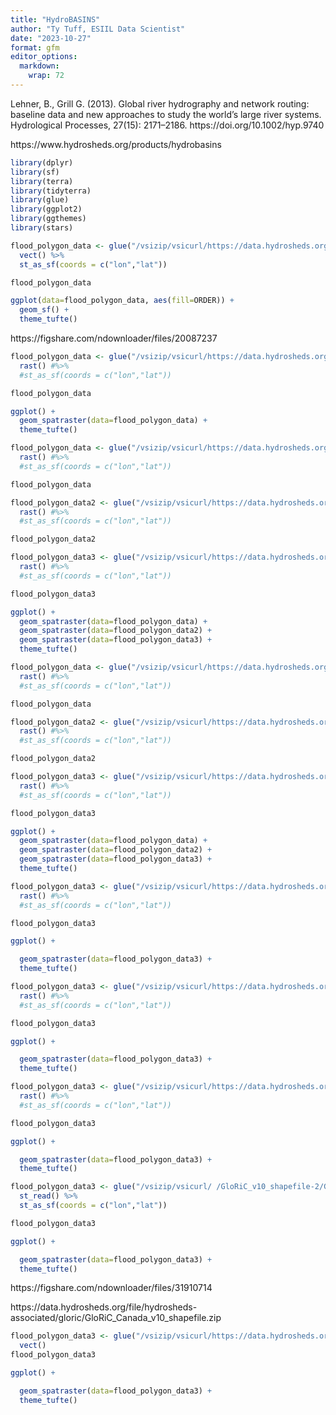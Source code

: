 ```yaml
---
title: "HydroBASINS"
author: "Ty Tuff, ESIIL Data Scientist"
date: "2023-10-27"
format: gfm
editor_options: 
  markdown: 
    wrap: 72
---
```


Lehner, B., Grill G. (2013). Global river hydrography and network routing: baseline data and new approaches to study the world’s large river systems. Hydrological Processes, 27(15): 2171–2186. https://doi.org/10.1002/hyp.9740

https://www.hydrosheds.org/products/hydrobasins

```r
library(dplyr)
library(sf)
library(terra)
library(tidyterra)
library(glue)
library(ggplot2)
library(ggthemes)
library(stars)
```


```r
flood_polygon_data <- glue("/vsizip/vsicurl/https://data.hydrosheds.org/file/HydroBASINS/standard/hybas_na_lev06_v1c.zip") %>%
  vect() %>%
  st_as_sf(coords = c("lon","lat"))

flood_polygon_data
```


```r
ggplot(data=flood_polygon_data, aes(fill=ORDER)) +
  geom_sf() + 
  theme_tufte()
```


https://figshare.com/ndownloader/files/20087237




```r
flood_polygon_data <- glue("/vsizip/vsicurl/https://data.hydrosheds.org/file/hydrosheds-v1-dem/hyd_na_dem_15s.zip/hyd_na_dem_15s.tif") %>%
  rast() #%>%
  #st_as_sf(coords = c("lon","lat"))

flood_polygon_data
```


```r

ggplot() +
  geom_spatraster(data=flood_polygon_data) +
  theme_tufte()
```


```r
flood_polygon_data <- glue("/vsizip/vsicurl/https://data.hydrosheds.org/file/hydrosheds-v1-con/na_con_3s/n20w110_con.zip/n20w110_con.tif") %>%
  rast() #%>%
  #st_as_sf(coords = c("lon","lat"))

flood_polygon_data
```

```r
flood_polygon_data2 <- glue("/vsizip/vsicurl/https://data.hydrosheds.org/file/hydrosheds-v1-con/na_con_3s/n20w120_con.zip/n20w120_con.tif") %>%
  rast() #%>%
  #st_as_sf(coords = c("lon","lat"))

flood_polygon_data2
```

```r
flood_polygon_data3 <- glue("/vsizip/vsicurl/https://data.hydrosheds.org/file/hydrosheds-v1-con/na_con_3s/n40w080_con.zip/n40w080_con.tif") %>%
  rast() #%>%
  #st_as_sf(coords = c("lon","lat"))

flood_polygon_data3
```

```r

ggplot() +
  geom_spatraster(data=flood_polygon_data) +
  geom_spatraster(data=flood_polygon_data2) +
  geom_spatraster(data=flood_polygon_data3) +
  theme_tufte()
```






```r
flood_polygon_data <- glue("/vsizip/vsicurl/https://data.hydrosheds.org/file/hydrosheds-v1-dir/na_dir_3s/n50w100_dir.zip/n50w100_dir.tif") %>%
  rast() #%>%
  #st_as_sf(coords = c("lon","lat"))

flood_polygon_data
```


```r
flood_polygon_data2 <- glue("/vsizip/vsicurl/https://data.hydrosheds.org/file/hydrosheds-v1-dir/na_dir_3s/n50w110_dir.zip/n50w110_dir.tif") %>%
  rast() #%>%
  #st_as_sf(coords = c("lon","lat"))

flood_polygon_data2
```

```r
flood_polygon_data3 <- glue("/vsizip/vsicurl/https://data.hydrosheds.org/file/hydrosheds-v1-dir/na_dir_3s/n50w120_dir.zip/n50w120_dir.tif") %>%
  rast() #%>%
  #st_as_sf(coords = c("lon","lat"))

flood_polygon_data3
```

```r

ggplot() +
  geom_spatraster(data=flood_polygon_data) +
  geom_spatraster(data=flood_polygon_data2) +
  geom_spatraster(data=flood_polygon_data3) +
  theme_tufte()
```


```r
flood_polygon_data3 <- glue("/vsizip/vsicurl/https://data.hydrosheds.org/file/hydrosheds-v1-aca/hyd_na_aca_15s.zip/hyd_na_aca_15s.tif") %>%
  rast() #%>%
  #st_as_sf(coords = c("lon","lat"))

flood_polygon_data3
```

```r

ggplot() +

  geom_spatraster(data=flood_polygon_data3) +
  theme_tufte()
```


```r
flood_polygon_data3 <- glue("/vsizip/vsicurl/https://data.hydrosheds.org/file/hydrosheds-v1-ldn/hyd_na_ldn_15s.zip/hyd_na_ldn_15s.tif") %>%
  rast() #%>%
  #st_as_sf(coords = c("lon","lat"))

flood_polygon_data3
```

```r

ggplot() +

  geom_spatraster(data=flood_polygon_data3) +
  theme_tufte()
```


```r
flood_polygon_data3 <- glue("/vsizip/vsicurl/https://data.hydrosheds.org/file/hydrosheds-v1-msk/hyd_na_msk_15s.zip/hyd_na_msk_15s.tif") %>%
  rast() #%>%
  #st_as_sf(coords = c("lon","lat"))

flood_polygon_data3
```

```r

ggplot() +

  geom_spatraster(data=flood_polygon_data3) +
  theme_tufte()
```


```r
flood_polygon_data3 <- glue("/vsizip/vsicurl/ /GloRiC_v10_shapefile-2/GloRiC_v10_shapefile/GloRiC_v10.shp") %>%
  st_read() %>%
  st_as_sf(coords = c("lon","lat"))

flood_polygon_data3
```

```r

ggplot() +

  geom_spatraster(data=flood_polygon_data3) +
  theme_tufte()
```

https://figshare.com/ndownloader/files/31910714

https://data.hydrosheds.org/file/hydrosheds-associated/gloric/GloRiC_Canada_v10_shapefile.zip
```r
flood_polygon_data3 <- glue("/vsizip/vsicurl/https://data.hydrosheds.org/file/hydrosheds-associated/gloric/GloRiC_Canada_v10_shapefile.zip/GloRiC_Canada_v10_shapefile.csv") %>%
  vect()
flood_polygon_data3
```

```r

ggplot() +

  geom_spatraster(data=flood_polygon_data3) +
  theme_tufte()
```
